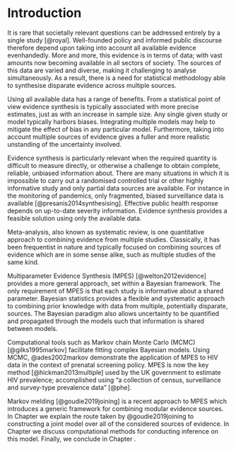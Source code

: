 # Introduction

It is rare that societally relevant questions can be addressed entirely by a single study [@royal].
Well-founded policy and informed public discourse therefore depend upon taking into account all available evidence evenhandedly.
More and more, this evidence is in terms of data; with vast amounts now becoming available in all sectors of society.
The sources of this data are varied and diverse, making it challenging to analyse simultaneously.
As a result, there is a need for statistical methodology able to synthesise disparate evidence across multiple sources.

Using all available data has a range of benefits.
From a statistical point of view evidence synthesis is typically associated with more precise estimates, just as with an increase in sample size.
Any single given study or model typically harbors biases.
Integrating multiple models may help to mitigate the effect of bias in any particular model.
Furthermore, taking into account multiple sources of evidence gives a fuller and more realistic unstanding of the uncertainty involved.

Evidence synthesis is particularly relevant when the required quantity is difficult to measure directly, or otherwise a challenge to obtain complete, reliable, unbiased information about.
There are many situations in which it is impossible to carry out a randomised controlled trial or other highly informative study and only partial data sources are available.
For instance in the monitoring of pandemics, only fragmented, biased surveillance data is available [@presanis2014synthesising].
Effective public health response depends on up-to-date severity information.
Evidence synthesis provides a feasible solution using only the available data. 

Meta-analysis, also known as systematic review, is one quantitative approach to combining evidence from multiple studies.
Classically, it has been frequentist in nature and typically focused on combining sources of evidence which are in some sense alike, such as multiple studies of the same kind.

Multiparameter Evidence Synthesis (MPES) [@welton2012evidence] provides a more general approach, set within a Bayesian framework.
The only requirement of MPES is that each study is informative about a shared parameter.
Bayesian statistics provides a flexible and  systematic approach to combining prior knowledge with data from multiple, potentially disparate, sources. 
The Bayesian paradigm also allows uncertainty to be quantified and propagated through the models such that information is shared between models.

Computational tools such as Markov chain Monte Carlo (MCMC) [@gilks1995markov] facilitate fitting complex Bayesian models.
Using MCMC, @ades2002markov demonstrate the application of MPES to HIV data in the context of prenatal screening policy. MPES is now the key method [@hickman2013multiple] used by the UK government to estimate HIV prevalence; accomplished using "a collection of census, surveillance and survey-type prevalence data" [@phe].

Markov melding [@goudie2019joining] is a recent approach to MPES which introduces a generic framework for combining modular evidence sources. 
In Chapter \ref{chapter:model} we explain the route taken by @goudie2019joining to constructing a joint model over all of the considered sources of evidence.
In Chapter \ref{chapter:comp} we discuss computational methods for conducting inference on this model.
Finally, we conclude in Chapter \ref{chapter:conc}.
